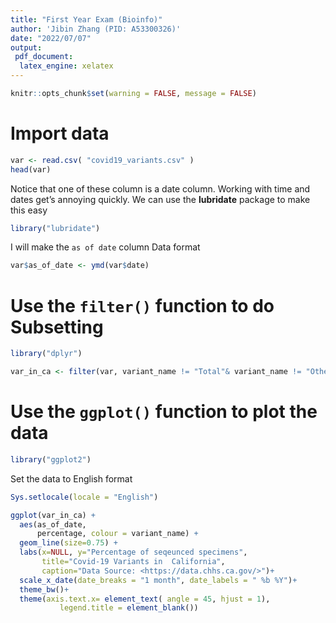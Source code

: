 ```yaml
---
title: "First Year Exam (Bioinfo)"
author: 'Jibin Zhang (PID: A53300326)'
date: "2022/07/07"
output:
 pdf_document:
  latex_engine: xelatex
---
```


```r
knitr::opts_chunk$set(warning = FALSE, message = FALSE) 
```


# Import data

```r
var <- read.csv( "covid19_variants.csv" )
head(var)
```


Notice that one of these column is a date column. Working with time and dates get's annoying quickly. We can use the **lubridate** package to make this easy

```r
library("lubridate")
```

I will make the `as of date` column Data format

```r
var$as_of_date <- ymd(var$date)
```

# Use the `filter()` function to do Subsetting

```r
library("dplyr")
```

```r
var_in_ca <- filter(var, variant_name != "Total"& variant_name != "Other")
```

# Use the `ggplot()` function to plot the data

```r
library("ggplot2")
```

Set the data to English format

```r
Sys.setlocale(locale = "English")
```

```r
ggplot(var_in_ca) +
  aes(as_of_date,
      percentage, colour = variant_name) +
  geom_line(size=0.75) +
  labs(x=NULL, y="Percentage of seqeunced specimens",
       title="Covid-19 Variants in  California",
       caption="Data Source: <https://data.chhs.ca.gov/>")+
  scale_x_date(date_breaks = "1 month", date_labels = " %b %Y")+
  theme_bw()+
  theme(axis.text.x= element_text( angle = 45, hjust = 1),
           legend.title = element_blank())
```
